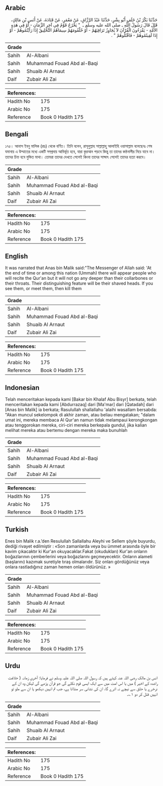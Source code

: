 ## Arabic


<div dir="rtl" lang="ar" style={{fontSize:'larger',backgroundColor:'#f8f9fa',padding:20}}>
حَدَّثَنَا بَكْرُ بْنُ خَلَفٍ أَبُو بِشْرٍ، حَدَّثَنَا عَبْدُ الرَّزَّاقِ، عَنْ مَعْمَرٍ، عَنْ قَتَادَةَ، عَنْ أَنَسِ بْنِ مَالِكٍ، قَالَ قَالَ رَسُولُ اللَّهِ ـ صلى الله عليه وسلم ـ ‏ "‏ يَخْرُجُ قَوْمٌ فِي آخِرِ الزَّمَانِ - أَوْ فِي هَذِهِ الأُمَّةِ - يَقْرَءُونَ الْقُرْآنَ لاَ يُجَاوِزُ تَرَاقِيَهُمْ - أَوْ حُلْقُومَهُمْ سِيمَاهُمُ التَّحْلِيقُ إِذَا رَأَيْتُمُوهُمْ - أَوْ إِذَا لَقِيتُمُوهُمْ - فَاقْتُلُوهُمْ ‏"‏ ‏.‏
</div>
<div style={{backgroundColor:'#f8f9fa',padding:20, marginBottom: 10}}><table> <thead> <tr> <th>Grade</th> <th></th> </tr> </thead> <tbody> <tr><td>Sahih</td><td>Al-Albani</td></tr><tr><td>Sahih</td><td>Muhammad Fouad Abd al-Baqi</td></tr><tr><td>Sahih</td><td>Shuaib Al Arnaut</td></tr><tr><td>Daif</td><td>Zubair Ali Zai</td></tr></tbody></table><table> <thead> <tr> <th>References:</th> <th></th> </tr> </thead> <tbody><tr><td>Hadith No</td><td>175</td></tr><tr><td>Arabic No</td><td>175</td></tr><tr><td>Reference</td><td>Book 0 Hadith 175</td></tr></tbody></table></div>

## Bengali


<div dir="ltr" lang="bn" style={{fontSize:'larger',backgroundColor:'#f8f9fa',padding:20}}>
১৭৫। আনাস ইবনু মালিক (রাঃ) থেকে বর্ণিত। তিনি বলেন, রাসূলুল্লাহ সাল্লাল্লাহু আলাইহি ওয়াসাল্লাম বলেছেনঃ শেষ যমানায় এ উম্মাতের মধ্যে একটি সম্প্রদায় আবির্ভূত হবে, যারা কুরআন পড়বে কিন্তু তা তাদের কণ্ঠনালীর নিচে যাবে না। তাদের চিহ্ন হবে মুন্ডিত মাথা। তোমরা তাদের দেখতে পেলেই কিংবা তাদের সাক্ষাৎ পেলেই তাদের হত্যা করবে।
</div>
<div style={{backgroundColor:'#f8f9fa',padding:20, marginBottom: 10}}><table> <thead> <tr> <th>Grade</th> <th></th> </tr> </thead> <tbody> <tr><td>Sahih</td><td>Al-Albani</td></tr><tr><td>Sahih</td><td>Muhammad Fouad Abd al-Baqi</td></tr><tr><td>Sahih</td><td>Shuaib Al Arnaut</td></tr><tr><td>Daif</td><td>Zubair Ali Zai</td></tr></tbody></table><table> <thead> <tr> <th>References:</th> <th></th> </tr> </thead> <tbody><tr><td>Hadith No</td><td>175</td></tr><tr><td>Arabic No</td><td>175</td></tr><tr><td>Reference</td><td>Book 0 Hadith 175</td></tr></tbody></table></div>

## English


<div dir="ltr" lang="en" style={{fontSize:'larger',backgroundColor:'#f8f9fa',padding:20}}>
It was narrated that Anas bin Malik said:"The Messenger of Allah said: 'At the end of time or among this nation (Ummah) there will appear people who will recite the Qur'an but it will not go any deeper than their collarbones or their throats. Their distinguishing feature will be their shaved heads. If you see them, or meet them, then kill them
</div>
<div style={{backgroundColor:'#f8f9fa',padding:20, marginBottom: 10}}><table> <thead> <tr> <th>Grade</th> <th></th> </tr> </thead> <tbody> <tr><td>Sahih</td><td>Al-Albani</td></tr><tr><td>Sahih</td><td>Muhammad Fouad Abd al-Baqi</td></tr><tr><td>Sahih</td><td>Shuaib Al Arnaut</td></tr><tr><td>Daif</td><td>Zubair Ali Zai</td></tr></tbody></table><table> <thead> <tr> <th>References:</th> <th></th> </tr> </thead> <tbody><tr><td>Hadith No</td><td>175</td></tr><tr><td>Arabic No</td><td>175</td></tr><tr><td>Reference</td><td>Book 0 Hadith 175</td></tr></tbody></table></div>

## Indonesian


<div dir="ltr" lang="id" style={{fontSize:'larger',backgroundColor:'#f8f9fa',padding:20}}>
Telah menceritakan kepada kami [Bakar bin Khalaf Abu Bisyr] berkata, telah menceritakan kepada kami [Abdurrazaq] dari [Ma'mar] dari [Qatadah] dari [Anas bin Malik] ia berkata; Rasulullah shallallahu 'alaihi wasallam bersabda: "Akan muncul sekelompok di akhir zaman, atau beliau mengatakan; "dalam umat ini, mereka membaca Al Qur'an namun tidak melampaui kerongkongan atau tenggorokan mereka, ciri-ciri mereka berkepala gundul, jika kalian melihat mereka atau bertemu dengan mereka maka bunuhlah
</div>
<div style={{backgroundColor:'#f8f9fa',padding:20, marginBottom: 10}}><table> <thead> <tr> <th>Grade</th> <th></th> </tr> </thead> <tbody> <tr><td>Sahih</td><td>Al-Albani</td></tr><tr><td>Sahih</td><td>Muhammad Fouad Abd al-Baqi</td></tr><tr><td>Sahih</td><td>Shuaib Al Arnaut</td></tr><tr><td>Daif</td><td>Zubair Ali Zai</td></tr></tbody></table><table> <thead> <tr> <th>References:</th> <th></th> </tr> </thead> <tbody><tr><td>Hadith No</td><td>175</td></tr><tr><td>Arabic No</td><td>175</td></tr><tr><td>Reference</td><td>Book 0 Hadith 175</td></tr></tbody></table></div>

## Turkish


<div dir="ltr" lang="tr" style={{fontSize:'larger',backgroundColor:'#f8f9fa',padding:20}}>
Enes bin Malik r.a.’den Resulullah Sallallahu Aleyhi ve Sellem şöyle buyurdu, dediği rivayet edilmiştir : «Son zamanlarda veya bu ümmet arasında öyle bir kavim çıkacaktır ki Kur'an okuyacaklar.Fakat (okudukları) Kur'an onların boğazlarının çemberlerini veya boğazlarını geçmeyecektir. Onların alameti (başlarını) kazımak suretiyle tıraş olmalarıdır. Siz onları gördüğünüz veya onlara rastladığınız zaman hemen onları öldürünüz. »
</div>
<div style={{backgroundColor:'#f8f9fa',padding:20, marginBottom: 10}}><table> <thead> <tr> <th>Grade</th> <th></th> </tr> </thead> <tbody> <tr><td>Sahih</td><td>Al-Albani</td></tr><tr><td>Sahih</td><td>Muhammad Fouad Abd al-Baqi</td></tr><tr><td>Sahih</td><td>Shuaib Al Arnaut</td></tr><tr><td>Daif</td><td>Zubair Ali Zai</td></tr></tbody></table><table> <thead> <tr> <th>References:</th> <th></th> </tr> </thead> <tbody><tr><td>Hadith No</td><td>175</td></tr><tr><td>Arabic No</td><td>175</td></tr><tr><td>Reference</td><td>Book 0 Hadith 175</td></tr></tbody></table></div>

## Urdu


<div dir="rtl" lang="ur" style={{fontSize:'larger',backgroundColor:'#f8f9fa',padding:20}}>
انس بن مالک رضی اللہ عنہ کہتے ہیں کہ رسول اللہ صلی اللہ علیہ وسلم نے فرمایا: آخری زمانہ ( خلافت راشدہ کے اخیر ) میں یا اس امت میں سے ایک ایسی قوم نکلے گی جو قرآن پڑھے گی لیکن وہ ان کے نرخرے یا حلق سے نیچے نہ اترے گا، ان کی نشانی سر منڈانا ہے، جب تم انہیں دیکھو یا ان سے ملو تو انہیں قتل کر دو ۱؎۔
</div>
<div style={{backgroundColor:'#f8f9fa',padding:20, marginBottom: 10}}><table> <thead> <tr> <th>Grade</th> <th></th> </tr> </thead> <tbody> <tr><td>Sahih</td><td>Al-Albani</td></tr><tr><td>Sahih</td><td>Muhammad Fouad Abd al-Baqi</td></tr><tr><td>Sahih</td><td>Shuaib Al Arnaut</td></tr><tr><td>Daif</td><td>Zubair Ali Zai</td></tr></tbody></table><table> <thead> <tr> <th>References:</th> <th></th> </tr> </thead> <tbody><tr><td>Hadith No</td><td>175</td></tr><tr><td>Arabic No</td><td>175</td></tr><tr><td>Reference</td><td>Book 0 Hadith 175</td></tr></tbody></table></div>